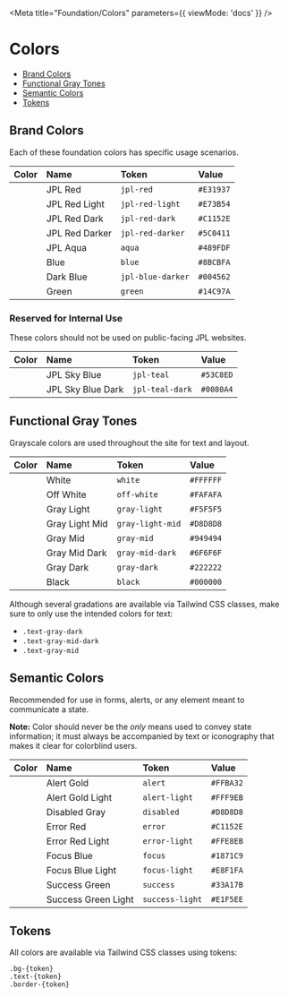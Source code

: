 
<Meta
  title="Foundation/Colors"
  parameters={{ viewMode: 'docs' }}
/>

# Colors

- [Brand Colors](#brand-colors)
- [Functional Gray Tones](#functional-gray-tones)
- [Semantic Colors](#semantic-colors)
- [Tokens](#tokens)

<span id="brand-colors"></span>

## Brand Colors

Each of these foundation colors has specific usage scenarios.

| Color                                      | Name           | Token             | Value     |
| :----------------------------------------- | :------------- | :---------------- | :-------- |
| <div class="bg-jpl-red p-4"></div>         | JPL Red        | `jpl-red`         | `#E31937` |
| <div class="bg-jpl-red-light p-4"></div>   | JPL Red Light  | `jpl-red-light`   | `#E73B54` |
| <div class="bg-jpl-red-dark p-4"></div>    | JPL Red Dark   | `jpl-red-dark`    | `#C1152E` |
| <div class="bg-jpl-red-darker p-4"></div>  | JPL Red Darker | `jpl-red-darker`  | `#5C0411` |
| <div class="bg-jpl-blue-light p-4"></div>  | JPL Aqua       | `aqua`            | `#489FDF` |
| <div class="bg-blue p-4"></div>            | Blue           | `blue`            | `#8BCBFA` |
| <div class="bg-jpl-blue-darker p-4"></div> | Dark Blue      | `jpl-blue-darker` | `#004562` |
| <div class="bg-green p-4"></div>           | Green          | `green`           | `#14C97A` |

### Reserved for Internal Use

These colors should not be used on public-facing JPL websites.

| Color                                    | Name              | Token           | Value     |
| :--------------------------------------- | :---------------- | :-------------- | :-------- |
| <div class="bg-jpl-teal p-4"></div>      | JPL Sky Blue      | `jpl-teal`      | `#53C8ED` |
| <div class="bg-jpl-teal-dark p-4"></div> | JPL Sky Blue Dark | `jpl-teal-dark` | `#0080A4` |

<span id="functional-gray-tones"></span>

## Functional Gray Tones

Grayscale colors are used throughout the site for text and layout.

| Color                                     | Name           | Token            | Value     |
| :---------------------------------------- | :------------- | :--------------- | :-------- |
| <div class="bg-white p-4"></div>          | White          | `white`          | `#FFFFFF` |
| <div class="bg-off-white p-4"></div>      | Off White      | `off-white`      | `#FAFAFA` |
| <div class="bg-gray-light p-4"></div>     | Gray Light     | `gray-light`     | `#F5F5F5` |
| <div class="bg-gray-light-mid p-4"></div> | Gray Light Mid | `gray-light-mid` | `#D8D8D8` |
| <div class="bg-gray-mid p-4"></div>       | Gray Mid       | `gray-mid`       | `#949494` |
| <div class="bg-gray-mid-dark p-4"></div>  | Gray Mid Dark  | `gray-mid-dark`  | `#6F6F6F` |
| <div class="bg-gray-dark p-4"></div>      | Gray Dark      | `gray-dark`      | `#222222` |
| <div class="bg-black p-4"></div>          | Black          | `black`          | `#000000` |

Although several gradations are available via Tailwind CSS classes, make sure to only use the intended colors for text:

- <div class="w-3 h-3 bg-gray-dark inline-block"></div>
  <code>.text-gray-dark</code>
- <div class="w-3 h-3 bg-gray-mid-dark inline-block"></div>
  <code>.text-gray-mid-dark</code>
- <div class="w-3 h-3 bg-gray-mid inline-block"></div>
  <code>.text-gray-mid</code>

<span id="semantic-colors"></span>

## Semantic Colors

Recommended for use in forms, alerts, or any element meant to communicate a state.

**Note:** Color should never be the _only_ means used to convey state information;
it must always be accompanied by text or iconography that makes it clear for colorblind users.

| Color                                    | Name                | Token           | Value     |
| :--------------------------------------- | :------------------ | :-------------- | :-------- |
| <div class="bg-warning p-4"></div>       | Alert Gold          | `alert`         | `#FFBA32` |
| <div class="bg-warning-light p-4"></div> | Alert Gold Light    | `alert-light`   | `#FFF9EB` |
| <div class="bg-disabled p-4"></div>      | Disabled Gray       | `disabled`      | `#D8D8D8` |
| <div class="bg-error p-4"></div>         | Error Red           | `error`         | `#C1152E` |
| <div class="bg-error-light p-4"></div>   | Error Red Light     | `error-light`   | `#FFE8EB` |
| <div class="bg-focus p-4"></div>         | Focus Blue          | `focus`         | `#1871C9` |
| <div class="bg-focus-light p-4"></div>   | Focus Blue Light    | `focus-light`   | `#E8F1FA` |
| <div class="bg-success p-4"></div>       | Success Green       | `success`       | `#33A17B` |
| <div class="bg-success-light p-4"></div> | Success Green Light | `success-light` | `#E1F5EE` |

<span id="tokens"></span>

## Tokens

All colors are available via Tailwind CSS classes using tokens:

```
.bg-{token}
.text-{token}
.border-{token}
```
